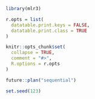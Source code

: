 ```r
library(mlr3)

r.opts = list(
  datatable.print.keys = FALSE,
  datatable.print.class = TRUE
)

knitr::opts_chunk$set(
  collapse = TRUE,
  comment = "#>",
  R.options = r.opts
)

future::plan("sequential")

set.seed(123)
```
